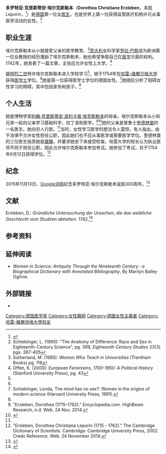 {{Infobox scientist
|name              = 多罗特亚·埃尔克斯勒本<br>Dorothea Erxleben
|image             = File:Dorothea_Erxleben.jpg
|image_size        = 
|caption           = 
|birth_date        = {{birth date|1715|11|13}}
|birth_place       = [[普魯士王國|普魯士王國]][[奎德林堡|奎德林堡]]
|death_date        = {{death date and age|1762|6|13|1715|11|13}}
|death_place       = [[普魯士王國|普魯士王國]][[奎德林堡|奎德林堡]]
|nationality       = [[德意志人|德意志人]]
|ethnicity         = 
|field             = 医学
|influences        = [[劳拉·巴斯|劳拉·巴斯]]
}}

'''多罗特亚·克里斯蒂安·埃尔克斯勒本'''（'''Dorothea Christiane Erxleben'''，本姓Leporin，{{bd|1715年|11月13日|1762年|6月13日|catIdx=E}}<ref>{{NDB|4|637||Erxleben, Dorothea|Buchheim, Liselotte|118685384}}</ref>）是[[德国|德国]]第一位女[[医生|医生]]，也是世界上第一位获得监管医疗机构许可从事医学活动的女性。<ref>Schiebinger, L. (1990): "The Anatomy of Difference: Race and Sex in Eighteenth-Century Science", pg. 399, ''Eighteenth Century Studies'' 23(3) pgs. 387-405</ref>

==职业生涯==
埃尔克斯勒本从小就接受父亲的医学教育。<ref name="Sutherland, M. 1985 p. 118">Sutherland, M. (1985): ''Women Who Teach in Universities'' (Trentham Books) pg. 118</ref>[[意大利|意大利]]女科学家[[劳拉·巴斯|劳拉·巴斯]]成为欧洲第一位女教授的经历激励了埃尔克斯勒本，她也希望争取自己在[[医学|医学]]方面的权利。1742年，她发表了一篇文章，主张应允许女性上大学。<ref name="Offen, K. 2000 p. 43">Offen, K. (2000): ''European Feminisms, 1700-1950: A Political History'' (Stanford University Press), pg. 43</ref>

[[腓特烈二世_(普鲁士)|腓特烈二世]]特许埃尔克斯勒本进入学校学习<ref name="Sutherland, M. 1985 p. 118"/>，她于1754年在[[哈雷-维滕贝格大学|哈雷-维滕贝格大学]]获得[[医学士|医学士]]学位。<ref name="Offen, K. 2000 p. 43"/>她是第一位获得医学士学位的德国女性。<ref>Schiebinger, Londa, The mind has no sex?: Women in the origins of modern science (Harvard University Press, 1991).</ref>她随后分析了阻碍女性学习的障碍，其中包括家务和孩子。<ref name="Sutherland, M. 1985 p. 118"/>

==个人生活==
她是博物学家[[約翰·克里斯蒂安·波利卡普·埃克斯勒本|約翰·克里斯蒂安·波利卡普·埃克斯勒本]]的母亲。埃尔克斯勒本从小和兄弟一起向父亲学习基础科学，拉丁语和医学。<ref>"Erxleben, Dorothea (1715–1762)." Encyclopedia.com. HighBeam Research, n.d. Web. 24 Nov. 2014.</ref><ref name=Palgrave>{{cite web|url=http://search.credoreference.com/content/entry/macdwb/erxleben_n%C3%A9e_leporin_dorothea_christiana/0|title=Erxleben, [née Leporin] Dorothea (Christiana) - The Palgrave Macmillan Dictionary of Women's Biography - Credo Reference|website=search.credoreference.com|access-date=2020-07-20|archive-date=2020-07-12|archive-url=https://web.archive.org/web/20200712095406/https://search.credoreference.com/content/entry/macdwb/erxleben_n%C3%A9e_leporin_dorothea_christiana/0|dead-url=no}}</ref>她的父亲是普鲁士[[奎德林堡|奎德林堡]]的一名医生。她向穷人行医。<ref name=Palgrave />当时，女性学习医学的想法令人震惊，有人指出，由于法律不允许女性担任公职，因此她们也不应从事医学或需要医学学位。奎德林堡的三位医生指责她是[[庸醫|庸醫]]，并要求她坐下来接受检查。哈雷大学的校长认为执业医师不同于担任公职，因此允许埃尔克斯勒本参加考试。她参加了考试，并于1754年6月12日获得学位。<ref>"Erxleben, Dorothea Christiana Leporin (1715 - 1762)." The Cambridge Dictionary of Scientists. Cambridge: Cambridge University Press, 2002. Credo Reference. Web. 24 November 2014.</ref>

==纪念==
2015年11月13日，[[Google涂鸦|Google涂鸦]]纪念多罗特亚·埃尔克斯勒本诞辰300周年。<ref>{{cite web|url=https://www.google.com/doodles/dorothea-christiane-erxlebens-300th-birthday|title=Dorothea Christiane Erxleben's 300th Birthday|website=Google|date=2015-11-13|access-date=2020-07-20|archive-date=2020-11-12|archive-url=https://web.archive.org/web/20201112112335/http://www.google.com/doodles/dorothea-christiane-erxlebens-300th-birthday|dead-url=no}}</ref>

==文献==
Erxleben, D.: ''Gründliche Untersuchung der Ursachen, die das weibliche Geschlecht vom Studiren abhalten''. 1742.<ref>{{cite web|url=http://reader.digitale-sammlungen.de/de/fs1/object/display/bsb10731980_00002.html|title=MDZ-Reader  - Band - Gründliche Untersuchung der Ursachen, die das weibliche Geschlecht vom Studieren abhalten / Erxleben, Dorothea - Gründliche Untersuchung der Ursachen, die das weibliche Geschlecht vom Studieren abhalten / Erxleben, Dorothea|website=reader.digitale-sammlungen.de|access-date=2020-07-20|archive-date=2020-07-20|archive-url=https://web.archive.org/web/20200720103012/https://reader.digitale-sammlungen.de//de/fs1/object/display/bsb10731980_00002.html|dead-url=no}}</ref>

==参考资料==
{{reflist|30em}}

==延伸阅读==
* ''Women in Science: Antiquity Through the Nineteenth Century : a Biographical Dictionary with Annotated Bibliography'', By Marilyn Bailey Ogilvie.

==外部链接==
{{Commonscatinline|Dorothea Erxleben}}
*{{worldcat id|lccn-no2006-51169}}

{{Authority control}}

{{DEFAULTSORT:Erxleben, Dorothea}}

[[Category:德国医学家|Category:德国医学家]]
[[Category:女性醫師|Category:女性醫師]]
[[Category:德國女性主義者|Category:德國女性主義者]]
[[Category:哈雷-維滕貝格大學校友|Category:哈雷-維滕貝格大學校友]]